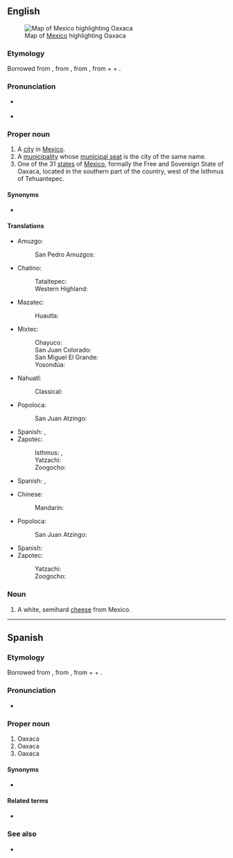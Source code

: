 {{also|oaxaca}}
==English==
[[File:Mexico map, MX-OAX.svg|thumb|Map of [[Mexico]] highlighting Oaxaca]]

===Etymology===
Borrowed from {{bor|en|es|Oaxaca}}, from {{der|en|nci|Huāxacac}}, from {{m|nci|Huāxacatzin|t=name of a hill}}, from {{m|nci|huāxin|t=a type of tree}} + {{m|nci|yacatl|t=nose}} + {{m|nci|-tzin|t=honorific suffix}}.

===Pronunciation===
* {{a|US}} {{IPA|/wɑːˈhɑː.kɑː/|/wəˈhɑː.kɑː/|lang=en}}
* {{audio|Es-Oaxaca.ogg|Audio|lang=en}}

===Proper noun===
{{en-proper noun}}

# A [[city]] in [[Mexico]].
# A [[municipality]] whose [[municipal seat]] is the city of the same name.
# One of the 31 [[states]] of [[Mexico]], formally the Free and Sovereign State of Oaxaca, located in the southern part of the country, west of the Isthmus of Tehuantepec.

====Synonyms====
* {{sense|city}} {{l|en|Oaxaca City}}

====Translations====
{{trans-top|city}}
* Amuzgo:
*: San Pedro Amuzgos: {{t|azg|Nontsco}}
* Chatino:
*: Tataltepec: {{t|cta|Londaꞌa}}
*: Western Highland: {{t|ctp|Londaꞌa}}
* Mazatec:
*: Huautla: {{t|mau|Na⁴xi⁴ntsje⁴}}
* Mixtec:
*: Chayuco: {{t|mih|Nunduva}}
*: San Juan Colorado: {{t|mjc|Nunduva}}
*: San Miguel El Grande: {{t|mig|nunduá}}
*: Yosondúa: {{t|mpm|Nunduva}}
{{trans-mid}}
* Nahuatl:
*: Classical: {{t|nci|Huāxacac}}
* Popoloca:
*: San Juan Atzingo: {{t|poe|Conchia}}
* Spanish: {{t|es|Oaxaca de Juárez|f}}, {{t+|es|Oaxaca|f}}
* Zapotec:
*: Isthmus: {{t|zai|Lulá'}}, {{t|zai|Oaxaca}}
*: Yatzachi: {{t|zav|Ḻa'}}
*: Zoogocho: {{t|zpq|Ḻa'}}
{{trans-bottom}}

{{trans-top|municipality}}
* Spanish: {{t|es|Oaxaca de Juárez|f}}, {{t+|es|Oaxaca|f}}
{{trans-mid}}
{{trans-bottom}}

{{trans-top|state of Mexico}}
* Chinese:
*: Mandarin: {{t|cmn|瓦哈卡州}}
* Popoloca:
*: San Juan Atzingo: {{t|poe|Conchia}}
{{trans-mid}}
* Spanish: {{t+|es|Oaxaca|f}}
* Zapotec:
*: Yatzachi: {{t|zav|Ḻa'}}
*: Zoogocho: {{t|zpq|Ḻa'}}
{{trans-bottom}}

===Noun===
{{en-noun|~}}

# A white, semihard [[cheese]] from Mexico.

{{topics|en|Cities in Mexico|States of Mexico}}

----

==Spanish==

===Etymology===
Borrowed from {{der|es|nci|Huāxacac}}, from {{m|nci|Huāxacatzin|t=name of a hill}}, from {{m|nci|huāxin|t=a type of tree}} + {{m|nci|yacatl|t=nose}} + {{m|nci|-tzin|t=honorific suffix}}.

===Pronunciation===
* {{es-IPA|Huajaca}}

===Proper noun===
{{es-proper noun|f}}

# Oaxaca {{gloss|city}}
# Oaxaca {{gloss|municipality}}
# Oaxaca {{gloss|state}}

====Synonyms====
* {{l|es|OA}} {{qualifier|abbreviation}}

====Related terms====
* {{l|es|oaxaqueño}}

===See also===
* {{pedialite|lang=es}}